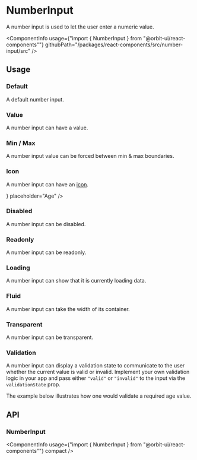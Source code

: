 
<Meta
    title="Components/NumberInput"
    id="number-input"
/>

# NumberInput

<Tagline>A number input is used to let the user enter a numeric value.</Tagline>

<ComponentInfo
    usage={"import { NumberInput } from \"@orbit-ui/react-components\""}
    githubPath="/packages/react-components/src/number-input/src"
/>

## Usage

### Default

A default number input.

<Preview>
    <Story name="default">
        <NumberInput placeholder="Age" />
    </Story>
</Preview>

### Value

A number input can have a value.

<Preview>
    <Story name="value">
        <Inline>
            <NumberInput defaultValue={18} placeholder="Age" />
            <NumberInput defaultValue={155.75} step={0.1} placeholder="Weight" />
        </Inline>
    </Story>
</Preview>

### Min / Max

A number input value can be forced between min & max boundaries.

<Preview>
    <Story name="min / max">
        <NumberInput min={15} max={30} defaultValue={18} placeholder="Age" />
    </Story>
</Preview>

### Icon

A number input can have an [icon](?path=/docs/icon-gallery--page).

<Preview>
    <Story name="icon">
        <NumberInput icon={<EditIcon />} placeholder="Age" />
    </Story>
</Preview>

### Disabled

A number input can be disabled.

<Preview>
    <Story name="disabled">
        <NumberInput disabled placeholder="Age" />
    </Story>
</Preview>

### Readonly

A number input can be readonly.

<Preview>
    <Story name="readonly">
        <NumberInput readOnly defaultValue={18} />
    </Story>
</Preview>

### Loading

A number input can show that it is currently loading data.

<Preview>
    <Story name="loading">
        <NumberInput loading />
    </Story>
</Preview>

### Fluid

A number input can take the width of its container.

<Preview>
    <Story name="fluid">
        <NumberInput fluid placeholder="Age" />
    </Story>
</Preview>

### Transparent

A number input can be transparent.

<Preview>
    <Story name="transparent">
        <NumberInput variant="transparent" placeholder="Age" />
    </Story>
</Preview>

### Validation

A number input can display a validation state to communicate to the user whether the current value is valid or invalid. Implement your own validation logic in your app and pass either `"valid"` or `"invalid"` to the input via the `validationState` prop.

The example below illustrates how one would validate a required age value.

<Preview filePath="/number-input/docs/RequiredAgeValidation" />

## API

### NumberInput

<ComponentInfo
    usage={"import { NumberInput } from \"@orbit-ui/react-components\""}
    compact
/>

<ArgsTable of={InnerNumberInput} />
